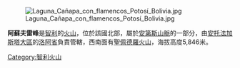 [[Image:Laguna_Cañapa_con_flamencos_Potosí_Bolivia.jpg|right]]

{{coord|21|47|14|S|68|14|15|W|type:mountain_region:CL|display=title}}

'''阿蘇夫雷峰'''是[[智利|智利]]的[[火山|火山]]，位於該國北部，屬於[[安第斯山脈|安第斯山脈]]的一部分，由[[安托法加斯塔大區|安托法加斯塔大區]]的[[洛阿省|洛阿省]]負責管轄，西南面有[[聖佩德羅火山|聖佩德羅火山]]，海拔高度5,846米。

{{Chile-geo-stub}}
[[Category:智利火山|Category:智利火山]]
